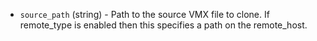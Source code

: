 <!-- Code generated from the comments of the Config struct in builder/vmware/vmx/config.go; DO NOT EDIT MANUALLY -->

-   `source_path` (string) - Path to the source VMX file to clone. If
    remote_type is enabled then this specifies a path on the remote_host.
    
